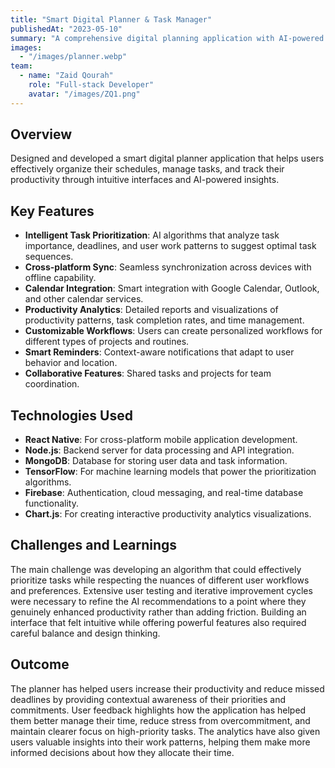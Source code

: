 ```yaml
---
title: "Smart Digital Planner & Task Manager"
publishedAt: "2023-05-10"
summary: "A comprehensive digital planning application with AI-powered task prioritization and productivity analytics."
images:
  - "/images/planner.webp"
team:
  - name: "Zaid Qourah"
    role: "Full-stack Developer"
    avatar: "/images/ZQ1.png"
---
```


## Overview

Designed and developed a smart digital planner application that helps users effectively organize their schedules, manage tasks, and track their productivity through intuitive interfaces and AI-powered insights.

## Key Features

- **Intelligent Task Prioritization**: AI algorithms that analyze task importance, deadlines, and user work patterns to suggest optimal task sequences.
- **Cross-platform Sync**: Seamless synchronization across devices with offline capability.
- **Calendar Integration**: Smart integration with Google Calendar, Outlook, and other calendar services.
- **Productivity Analytics**: Detailed reports and visualizations of productivity patterns, task completion rates, and time management.
- **Customizable Workflows**: Users can create personalized workflows for different types of projects and routines.
- **Smart Reminders**: Context-aware notifications that adapt to user behavior and location.
- **Collaborative Features**: Shared tasks and projects for team coordination.

## Technologies Used

- **React Native**: For cross-platform mobile application development.
- **Node.js**: Backend server for data processing and API integration.
- **MongoDB**: Database for storing user data and task information.
- **TensorFlow**: For machine learning models that power the prioritization algorithms.
- **Firebase**: Authentication, cloud messaging, and real-time database functionality.
- **Chart.js**: For creating interactive productivity analytics visualizations.

## Challenges and Learnings

The main challenge was developing an algorithm that could effectively prioritize tasks while respecting the nuances of different user workflows and preferences. Extensive user testing and iterative improvement cycles were necessary to refine the AI recommendations to a point where they genuinely enhanced productivity rather than adding friction. Building an interface that felt intuitive while offering powerful features also required careful balance and design thinking.

## Outcome

The planner has helped users increase their productivity and reduce missed deadlines by providing contextual awareness of their priorities and commitments. User feedback highlights how the application has helped them better manage their time, reduce stress from overcommitment, and maintain clearer focus on high-priority tasks. The analytics have also given users valuable insights into their work patterns, helping them make more informed decisions about how they allocate their time. 